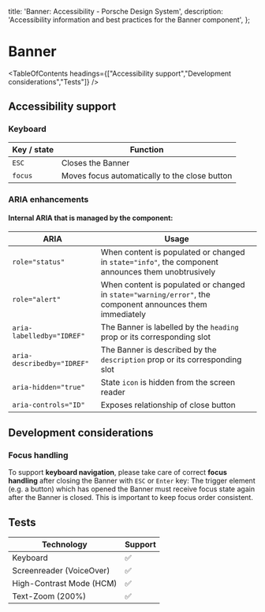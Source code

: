 
  title: 'Banner: Accessibility - Porsche Design System',
  description: 'Accessibility information and best practices for the Banner component',
};

# Banner <ComponentStatus tagName="p-banner"></ComponentStatus>

<TableOfContents headings={["Accessibility support","Development considerations","Tests"]} />

## Accessibility support

### Keyboard

| Key / state | Function                                      |
| ----------- | --------------------------------------------- |
| `ESC`       | Closes the Banner                             |
| `focus`     | Moves focus automatically to the close button |

### ARIA enhancements

#### Internal **ARIA** that is managed by the component:

| ARIA                       | Usage                                                                                                     |
| -------------------------- | --------------------------------------------------------------------------------------------------------- |
| `role="status"`            | When content is populated or changed in `state="info"`, the component announces them unobtrusively        |
| `role="alert"`             | When content is populated or changed in `state="warning/error"`, the component announces them immediately |
| `aria-labelledby="IDREF"`  | The Banner is labelled by the `heading` prop or its corresponding slot                                    |
| `aria-describedby="IDREF"` | The Banner is described by the `description` prop or its corresponding slot                               |
| `aria-hidden="true"`       | State `icon` is hidden from the screen reader                                                             |
| `aria-controls="ID"`       | Exposes relationship of close button                                                                      |

## Development considerations

### Focus handling

To support **keyboard navigation**, please take care of correct **focus handling** after closing the Banner with `ESC`
or `Enter` key: The trigger element (e.g. a button) which has opened the Banner must receive focus state again after the
Banner is closed. This is important to keep focus order consistent.

## Tests

| Technology               | Support |
| ------------------------ | ------- |
| Keyboard                 | ✅      |
| Screenreader (VoiceOver) | ✅      |
| High-Contrast Mode (HCM) | ✅      |
| Text-Zoom (200%)         | ✅      |
